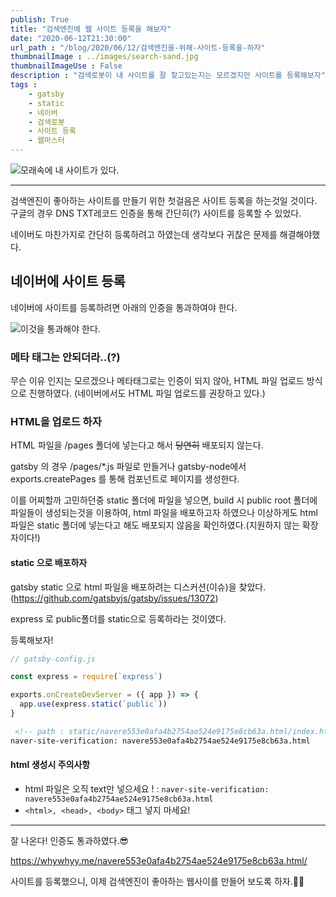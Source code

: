 ```yaml
---
publish: True
title: "검색엔진에 웹 사이트 등록을 해보자"
date: "2020-06-12T21:30:00"
url_path : "/blog/2020/06/12/검색엔진을-위해-사이트-등록을-하자"
thumbnailImage : ../images/search-sand.jpg
thumbnailImageUse : False
description : "검색로봇이 내 사이트를 잘 찾고있는지는 모르겠지만 사이트를 등록해보자"
tags : 
    - gatsby
    - static
    - 네이버
    - 검색로봇
    - 사이트 등록
    - 웹마스터
---
```


![모래속에 내 사이트가 있다.](../images/sand.jpg)

---

 검색엔진이 좋아하는 사이트를 만들기 위한 첫걸음은 사이트 등록을 하는것일 것이다.
 구글의 경우 DNS TXT레코드 인증을 통해 간단히(?) 사이트를 등록할 수 있었다. 

 네이버도 마찬가지로 간단히 등록하려고 하였는데 생각보다 귀찮은 문제를 해결해야했다.

## 네이버에 사이트 등록

 네이버에 사이트를 등록하려면 아래의 인증을 통과하여야 한다.

![이것을 통과해야 한다.](../images/naver-search.png)

### 메타 태그는 안되더라..(?)

무슨 이유 인지는 모르겠으나 메타태그로는 인증이 되지 않아, HTML 파일 업로드 방식으로 진행하였다. (네이버에서도 HTML 파일 업로드를 권장하고 있다.)

### HTML을 업로드 하자

HTML 파일을 /pages 폴더에 넣는다고 해서 ~~당연히~~ 배포되지 않는다.

gatsby 의 경우 /pages/*.js 파일로 만들거나 gatsby-node에서 exports.createPages 를 통해 컴포넌트로 페이지를 생성한다.

이를 어찌할까 고민하던중 static 폴더에 파일을 넣으면, build 시 public root 폴더에 파일들이 생성되는것을 이용하여, html 파일을 배포하고자 하였으나
이상하게도 html 파일은 static 폴더에 넣는다고 해도 배포되지 않음을 확인하였다.(지원하지 않는 확장자이다!)

#### static 으로 배포하자

gatsby static 으로 html 파일을 배포하려는 디스커션(이슈)을 찾았다.(https://github.com/gatsbyjs/gatsby/issues/13072)

express 로 public폴더를 static으로 등록하라는 것이였다.

등록해보자!

```js
// gatsby-config.js

const express = require(`express`)

exports.onCreateDevServer = ({ app }) => {
  app.use(express.static(`public`))
}
```

```html
 <!-- path : static/navere553e0afa4b2754ae524e9175e8cb63a.html/index.html -->
naver-site-verification: navere553e0afa4b2754ae524e9175e8cb63a.html
```

#### html 생성시 주의사항
 - html 파일은 오직 text만 넣으세요 ! :  `naver-site-verification: navere553e0afa4b2754ae524e9175e8cb63a.html`
 -  `<html>, <head>, <body>` 태그 넣지 마세요!

---

잘 나온다! 인증도 통과하였다.😎

https://whywhyy.me/navere553e0afa4b2754ae524e9175e8cb63a.html/

사이트를 등록했으니, 이제 검색엔진이 좋아하는 웹사이를 만들어 보도록 하자.🙉🙉